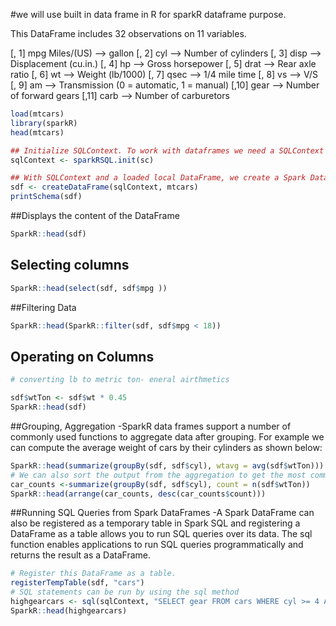 #we will use built in data frame in R for sparkR dataframe purpose.


This DataFrame includes 32 observations on 11 variables.

[, 1] mpg Miles/(US) --> gallon
[, 2] cyl --> Number of cylinders
[, 3] disp --> Displacement (cu.in.)
[, 4] hp --> Gross horsepower
[, 5] drat --> Rear axle ratio
[, 6] wt --> Weight (lb/1000)
[, 7] qsec --> 1/4 mile time
[, 8] vs --> V/S
[, 9] am --> Transmission (0 = automatic, 1 = manual)
[,10] gear --> Number of forward gears
[,11] carb --> Number of carburetors 

```r
load(mtcars)
library(sparkR)
head(mtcars)

## Initialize SQLContext. To work with dataframes we need a SQLContext which is created using `sparkRSQL.init(sc)`. SQLContext uses #SparkContext named `sp` here.Create the sp context for the purpose.
sqlContext <- sparkRSQL.init(sc)

## With SQLContext and a loaded local DataFrame, we create a Spark DataFrame:
sdf <- createDataFrame(sqlContext, mtcars) 
printSchema(sdf)
```

##Displays the content of the DataFrame

```r
SparkR::head(sdf)
```

## Selecting columns

```r
SparkR::head(select(sdf, sdf$mpg ))
```
##Filtering Data

```r
SparkR::head(SparkR::filter(sdf, sdf$mpg < 18))
```

## Operating on Columns

```r
# converting lb to metric ton- eneral airthmetics

sdf$wtTon <- sdf$wt * 0.45
SparkR::head(sdf)
```

##Grouping, Aggregation
-SparkR data frames support a number of commonly used functions to aggregate data after grouping. For example we can compute the average weight of cars by their cylinders as shown below:

```r
SparkR::head(summarize(groupBy(sdf, sdf$cyl), wtavg = avg(sdf$wtTon)))
# We can also sort the output from the aggregation to get the most common cars
car_counts <-summarize(groupBy(sdf, sdf$cyl), count = n(sdf$wtTon))
SparkR::head(arrange(car_counts, desc(car_counts$count)))
```

##Running SQL Queries from Spark DataFrames
-A Spark DataFrame can also be registered as a temporary table in Spark SQL and registering a DataFrame as a table allows you to run SQL queries over its data. The sql function enables applications to run SQL queries programmatically and returns the result as a DataFrame.

```r
# Register this DataFrame as a table.
registerTempTable(sdf, "cars")
# SQL statements can be run by using the sql method
highgearcars <- sql(sqlContext, "SELECT gear FROM cars WHERE cyl >= 4 AND cyl <= 9")
SparkR::head(highgearcars)
```



